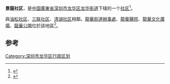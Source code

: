 '''景龍社区'''，是[[中国|中国]][[廣東省|廣東省]][[深圳市|深圳市]][[龙华区_(深圳市)|龙华区]][[龙华街道_(深圳市)|龙华街道]]下辖的一个[[社区|社区]]<ref>{{Cite book|title=深圳年鉴 2011 总第27卷|last=黄玲主编|first=|publisher=深圳市史志办公室|year=2011年10月|isbn=|location=|pages=441}}</ref>。

與[[油松社区|油松社区]]、[[三联社区|三联社区]]、[[清湖社区|清湖社区]]相鄰。[[龍華街道辦事處|龍華街道辦事處]]、[[龍華醫院|龍華醫院]]、[[龍華文化廣場|龍華文化廣場]]、[[龍華公園|龍華公園]]位於該地區<ref>{{Cite book|title=深圳年鉴 2008|last=深圳年鉴编辑委员会编|first=|publisher=深圳市史志办公室 |year=2008年9月|isbn=|location=深圳|pages=433}}</ref>。

== 参考==
{{reflist}}
{{深圳小作品}}

[[Category:深圳市龙华区行政区划|Category:深圳市龙华区行政区划]]